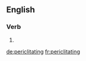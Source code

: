 ==English==

===Verb===
{{head|en}}

# {{present participle of|periclitate}}

[[de:periclitating]]
[[fr:periclitating]]